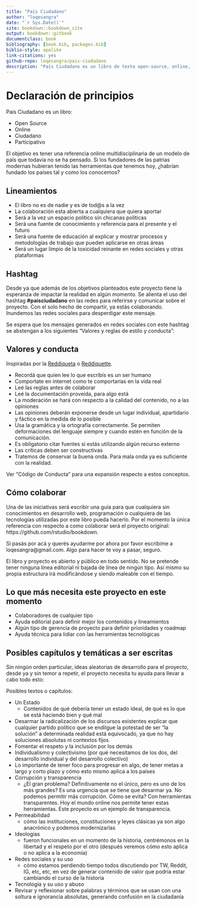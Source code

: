 ```yaml
--- 
title: "País Ciudadano"
author: "loqesangra"
date: "`r Sys.Date()`"
site: bookdown::bookdown_site
output: bookdown::gitbook
documentclass: book
bibliography: [book.bib, packages.bib]
biblio-style: apalike
link-citations: yes
github-repo: loqesangra/pais-ciudadano
description: "País Ciudadano es un libro de texto open-source, online, ciudadano y participativo, con el objetivo de definir y modelar un modelo de país en manos de la ciudadanía, y a la vez señalar y denunciar las falencias del status quo."
---
```


# Declaración de principios

País Ciudadano es un libro:

- Open Source
- Online
- Ciudadano
- Participativo

El objetivo es tener una referencia online multidisciplinaria de un modelo de país que todavía no se ha pensado. Si los fundadores de las patrias modernas hubieran tenido las herramientas que tenemos hoy, ¿habrían fundado los países tal y como los conocemos?

## Lineamientos

- El libro no es de nadie y es de tod\@s a la vez
- La colaboración esta abierta a cualquiera que quiera aportar
- Será a la vez un espacio político sin chicanas políticas
- Será una fuente de conocimiento y referencia para el presente y el futuro
- Será una fuente de educación al explicar y mostrar procesos y metodologías de trabajo que pueden aplicarse en otras áreas
- Será un lugar limpio de la toxicidad reinante en redes sociales y otras plataformas


## Hashtag

Desde ya que además de los objetivos planteados este proyecto tiene la esperanza de impactar la realidad en algún momento. Se alienta el uso del hashtag **#paisciudadano** en las redes para referirse y comunicar sobre el proyecto. Con el solo hecho de compartir, ya estás colaborando. Inundemos las redes sociales para desperdigar este mensaje.

Se espera que los mensajes generados en redes sociales con este hashtag se abstengan a los siguientes "Valores y reglas de estilo y conducta":

## Valores y conducta

Inspiradas por la [Reddiqueta](https://www.reddit.com/wiki/es/reddiquette) o [Reddiquette](https://reddit.zendesk.com/hc/en-us/articles/205926439-Reddiquette).

- Recordá que quien lee lo que escribís es un ser humano
- Comportate en internet como te comportarías en la vida real
- Leé las reglas antes de colaborar
- Leé la documentación proveída, para algo está
- La moderación se hará con respecto a la calidad del contenido, no a las opiniones
- Las opiniones deberán exponerse desde un lugar individual, apartidario y fáctico en la medida de lo posible
- Usa la gramática y la ortografía correctamente. Se permiten deformaciones del lenguaje siempre y cuando estén en función de la comunicación.
- Es obligatorio citar fuentes si estás utilizando algún recurso externo
- Las críticas deben ser constructivas
- Tratemos de conservar la buena onda. Para mala onda ya es suficiente con la realidad.

Ver "Código de Conducta" para una expansión respecto a estos conceptos.

## Cómo colaborar

Una de las iniciativas será escribir una guía para que cualquiera sin conocimientos en desarrollo web, programación o cualquiera de las tecnologías utilizadas por este libro pueda hacerlo. Por el momento la única referencia con respecto a como colaborar será el proyecto original: https://github.com/rstudio/bookdown.

Si pasás por acá y querés ayudarme por ahora por favor escribime a loqesangra@gmail.com. Algo para hacer te voy a pasar, seguro.

El libro y proyecto es abierto y público en todo sentido. No se pretende tener ninguna línea editorial ni bajada de línea de ningún tipo. Así mismo su propia estructura irá modificándose y siendo maleable con el tiempo.

## Lo que más necesita este proyecto en este momento

- Colaboradores de cualquier tipo
- Ayuda editorial para definir mejor los contenidos y lineamientos
- Algún tipo de gerencia de proyecto para definir prioridades y roadmap
- Ayuda técnica para lidiar con las herramientas tecnológicas

## Posibles capítulos y temáticas a ser escritas

Sin ningún orden particular, ideas aleatorias de desarrollo para el proyecto, desde ya y sin temor a repetir, el proyecto necesita tu ayuda para llevar a cabo todo esto:

Posibles textos o capítulos:

- Un Estado
  - Contenidos de qué debería tener un estado ideal, de qué es lo que se está haciendo bien y qué mal
- Desarmar la radicalización de los discursos existentes explicar que cualquier partido político que se endilgue la potestad de ser "la solución" a determinada realidad está equivocado, ya que no hay soluciones absolutas ni contextos fijos
- Fomentar el respeto y la inclusión por los demás
- Individualismo y colectivismo (por qué necesitamos de los dos, del desarrollo individual y del desarrollo colectivo)
- Lo importante de tener foco para progresar en algo, de tener metas a largo y corto plazo y cómo esto mismo aplica a los países
- Corrupción y transparencia
  - ¿El gran problema? Definitivamente no el único, pero es uno de los más grandes? Es una urgencia que se tiene que desarmar ya. No podemos permitir más corrupción. Cómo se evita? Con herramientas transparentes. Hoy el mundo online nos permite tener estas herramientas. Este proyecto es un ejemplo de transparencia.
- Permeabilidad
  - cómo las instituciones, constituciones y leyes clásicas ya son algo anacrónico y podemos modernizarlas
- Ideologías
  - fueron funcionales en un momento de la historia, centrémonos en la libertad y el respeto por el otro (después veremos cómo esto aplica o no aplica a la economía)
- Redes sociales y su uso
  - cómo estamos perdiendo tiempo todos discutiendo por TW, Reddit, IG, etc, etc, en vez de generar contenido de valor que podría estar cambiando el curso de la historia
- Tecnología y su uso y abuso
- Revisar y reflexionar sobre palabras y términos que se usan con una soltura e ignorancia absolutas, generando confusión en la ciudadanía
